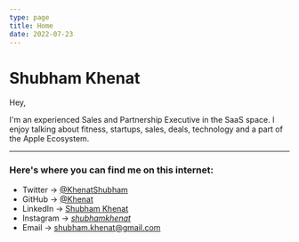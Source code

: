 ```yaml
---
type: page
title: Home
date: 2022-07-23
---
```


# Shubham Khenat

Hey, 

I'm an experienced Sales and Partnership Executive in the SaaS space. I enjoy talking about fitness, startups, sales, deals, technology and a part of the Apple Ecosystem.

---

### Here's where you can find me on this internet:

- Twitter → [@KhenatShubham](https://twitter.com/KhenatShubham)
- GitHub → [@Khenat](https://github.com/Khenat)
- LinkedIn → [Shubham Khenat](https://www.linkedin.com/in/shubhaam-khenat/)
- Instagram → [_shubhamkhenat_](https://www.instagram.com/_shubhamkhenat_/)
- Email → shubham.khenat@gmail.com

